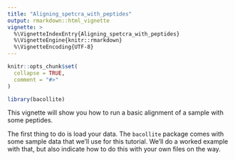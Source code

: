 ```yaml
---
title: "Aligning_spetcra_with_peptides"
output: rmarkdown::html_vignette
vignette: >
  %\VignetteIndexEntry{Aligning_spetcra_with_peptides}
  %\VignetteEngine{knitr::rmarkdown}
  %\VignetteEncoding{UTF-8}
---
```


```r
knitr::opts_chunk$set(
  collapse = TRUE,
  comment = "#>"
)
```

```r
library(bacollite)
```

This vignette will show you how to run a basic alignment of a sample with some peptides. 

The first thing to do is load your data. The `bacollite` package comes with some sample data that we'll use for this tutorial. We'll do a worked example with that, but also indicate how to do this with your own files on the way. 



